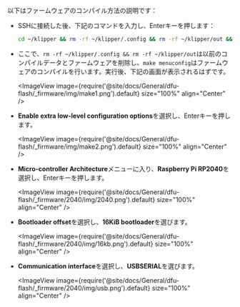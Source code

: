 以下はファームウェアのコンパイル方法の説明です：
* SSHに接続した後、下記のコマンドを入力し、Enterキーを押します：

    ```bash
    cd ~/klipper && rm -rf ~/klipper/.config && rm -rf ~/klipper/out && make menuconfig
    ```

* ここで、`rm -rf ~/klipper/.config && rm -rf ~/klipper/out`は以前のコンパイルデータとファームウェアを削除し、`make menuconfig`はファームウェアのコンパイルを行います。実行後、下記の画面が表示されるはずです。

    <ImageView image={require('@site/docs/General/dfu-flash/_firmware/img/make1.png').default} size="100%" align="Center" />

* **Enable extra low-level configuration options**を選択し、Enterキーを押します。

    <ImageView image={require('@site/docs/General/dfu-flash/_firmware/img/make2.png').default} size="100%" align="Center" />

* **Micro-controller Architecture**メニューに入り、**Raspberry Pi RP2040**を選択し、Enterキーを押します。

    <ImageView image={require('@site/docs/General/dfu-flash/_firmware/2040/img/2040.png').default} size="100%" align="Center" />

* **Bootloader offset**を選択し、**16KiB bootloader**を選びます。

    <ImageView image={require('@site/docs/General/dfu-flash/_firmware/2040/img/16kb.png').default} size="100%" align="Center" />

* **Communication interface**を選択し、**USBSERIAL**を選びます。

    <ImageView image={require('@site/docs/General/dfu-flash/_firmware/2040/img/usb.png').default} size="100%" align="Center" />